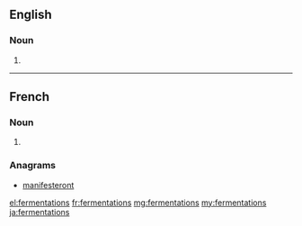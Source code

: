 ==English==

===Noun===
{{head|en|plural}}

# {{plural of|fermentation|lang=en}}

----

==French==

===Noun===
{{head|fr|plural|g=?}}

# {{plural of|fermentation|lang=fr}}

===Anagrams===
* [[manifesteront#French|manifesteront]]

[[el:fermentations]]
[[fr:fermentations]]
[[mg:fermentations]]
[[my:fermentations]]
[[ja:fermentations]]